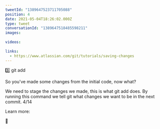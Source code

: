 ```yaml
---
tweetId: "1389647523711705088"
position: 4
date: 2021-05-04T18:26:02.000Z
type: tweet
conversationId: "1389647518485598211"
images:
  
videos:
  
links:
  - https://www.atlassian.com/git/tutorials/saving-changes
---
```

3️⃣ git add

So you've made some changes from the initial code, now what? 

We need to stage the changes we made, this is what git add does. By running this command we tell git what changes we want to be in the next commit. 4/14

Learn more:

🔗 
